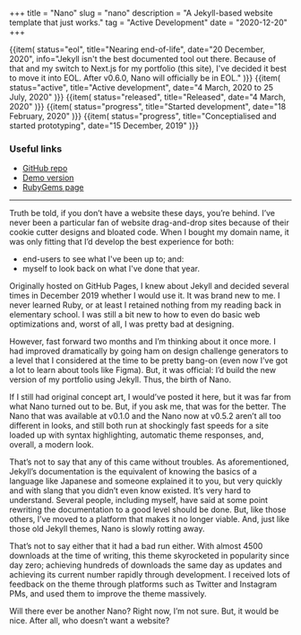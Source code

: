 +++
title = "Nano"
slug = "nano"
description = "A Jekyll-based website template that just works."
tag = "Active Development"
date = "2020-12-20"
+++

<section id="timeline">
  {{item(
    status="eol",
    title="Nearing end-of-life",
    date="20 December, 2020",
    info="Jekyll isn't the best documented tool out there. Because of that and my switch to Next.js for my portfolio (this site), I've decided it best to move it into EOL. After v0.6.0, Nano will officially be in EOL."
  )}}
  {{item(
    status="active",
    title="Active development",
    date="4 March, 2020 to 25 July, 2020"
  )}}
  {{item(
    status="released",
    title="Released",
    date="4 March, 2020"
  )}}
  {{item(
    status="progress",
    title="Started development",
    date="18 February, 2020"
  )}}
  {{item(
    status="progress",
    title="Conceptialised and started prototyping",
    date="15 December, 2019"
  )}}
</section>

### Useful links
- [GitHub repo](https://github.com/doamatto/nano)
- [Demo version](https://git.doamatto.xyz/nano)
- [RubyGems page](https://rubygems.org/gems/nano-theme)

---

Truth be told, if you don’t have a website these days, you’re behind. I’ve never been a particular fan of website drag-and-drop sites because of their cookie cutter designs and bloated code. When I bought my domain name, it was only fitting that I’d develop the best experience for both:
- end-users to see what I've been up to; and:
- myself to look back on what I've done that year.

Originally hosted on GitHub Pages, I knew about Jekyll and decided several times in December 2019 whether I would use it. It was brand new to me. I never learned Ruby, or at least I retained nothing from my reading back in elementary school. I was still a bit new to how to even do basic web optimizations and, worst of all, I was pretty bad at designing.

However, fast forward two months and I’m thinking about it once more. I had improved dramatically by going ham on design challenge generators to a level that I considered at the time to be pretty bang-on (even now I’ve got a lot to learn about tools like Figma). But, it was official: I’d build the new version of my portfolio using Jekyll. Thus, the birth of Nano.

If I still had original concept art, I would’ve posted it here, but it was far from what Nano turned out to be. But, if you ask me, that was for the better. The Nano that was available at v0.1.0 and the Nano now at v0.5.2 aren’t all too different in looks, and still both run at shockingly fast speeds for a site loaded up with syntax highlighting, automatic theme responses, and, overall, a modern look.

That’s not to say that any of this came without troubles. As aforementioned, Jekyll’s documentation is the equivalent of knowing the basics of a language like Japanese and someone explained it to you, but very quickly and with slang that you didn’t even know existed. It’s very hard to understand. Several people, including myself, have said at some point rewriting the documentation to a good level should be done. But, like those others, I’ve moved to a platform that makes it no longer viable. And, just like those old Jekyll themes, Nano is slowly rotting away.

That’s not to say either that it had a bad run either. With almost 4500 downloads at the time of writing, this theme skyrocketed in popularity since day zero; achieving hundreds of downloads the same day as updates and achieving its current number rapidly through development. I received lots of feedback on the theme through platforms such as Twitter and Instagram PMs, and used them to improve the theme massively.

Will there ever be another Nano? Right now, I’m not sure. But, it would be nice. After all, who doesn’t want a website?
